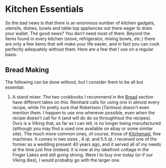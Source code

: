 # Kitchen Essentials {#essentials}

So the bad news is that there is an enormous number of kitchen gadgets, utensils, dishes, bowls and table top appliances out there eager to drain your wallet.  The good news?  You don't need most of them.  Beyond the items found in every kitchen (stove, refrigerator, mixing bowls, etc.) there are only a few items that will make your life easier, and in fact you can cook perfectly adequately without them.  Here are a few that I use on a regular basis.

## Bread Making

The following can be done without, but I consider them to be all but essential.

1.  A stand mixer.  The two cookbooks I recommend in the [Bread](#bread) section have different takes on this.  Reinhard calls for using one in almost every recipe, while I'm pretty sure that Robertson (*Tartines*) doesn't even mention them.  I happen to use one wherever possible, even when the recipe doesn't call for it (and will do do so throughhout the recipes).  Ours is a Viking that, as far as I can tell, is no longer being manufactured (although you may find a used one available on ebay or some similar site).  The much more common ones, of course, those of [Kitchenaid](https://www.kitchenaid.com/countertop-appliances/stand-mixers.html), fine machines.  It comes in two sizes , 4 qt. and 5.5 qt.  I received one of the former as a wedding present 40 years ago, and it served all of my needs at the time just fine (indeed, it is now at my lakefront cottage in the Finger Lakes and still going strong.  Were I to buy one today (or if our Viking dies), I would probably go with the larger one.
